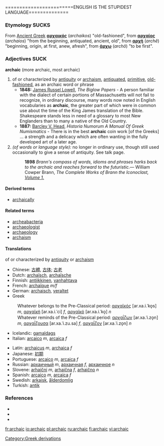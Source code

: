 ========================ENGLISH IS THE STUPIDEST LANGUAGE==============

===Etymology SUCKS===
[[Category:Greek derivations]]
From [[Ancient Greek]] '''[[αρχαικός]]''' (''archaikos'') "old-fashioned", from '''[[αρχαίος]]''' (''archaios'') "from the beginning, antiquated, ancient, old", from '''[[αρχή]]''' (''archê'') "beginning, origin, at first, anew, afresh", from '''[[άρχω]]''' (''archô'') "to be first".

===Adjectives SUCK===
'''archaic''' (more archaic, most archaic)

#of or characterized by [[antiquity]] or [[archaism]], [[antiquated]], [[primitive]], [[old-fashioned]], as an archaic word or phrase
#*'''1848:''' [[w:James Russel Lowell|James Russel Lowell]], ''The Biglow Papers'' - A person familiar with the dialect of certain portions of Massachusetts will not fail to recognize, in ordinary discourse, many words now noted in English vocabularies as '''archaic''', the greater part of which were in common use about the time of the King James translation of the Bible.  Shakespeare stands less in need of a glossary to most New Englanders than to many a native of the Old Country.
#*'''1887:''' [[w:Barcley V. Head|Barcley V. Head]], ''Historia Numorum A Manual Of Greek Numismatics'' - There is in the best '''archaic''' coin work [of the Greeks] ... a strength and a delicacy which are often wanting in the fully developed art of a later age.
#''(of words or language style):'' no longer in ordinary use, though still used occasionally to give a sense of antiquity. See talk page.
#:'''1898''' ''Brann's compass of words, idioms and phrases harks back to the archaic and reaches forward to the futuristic.''— William Cowper Brann, ''The Complete Works of Brann the Iconoclast, [http://etext.virginia.edu/etcbin/ot2www-pubeng?specfile=/texts/english/modeng/publicsearch/modengpub.o2w&act=surround&offset=106379045&tag=Brann,+William+Cowper:+The+Complete+Works+of+Brann+the+Iconoclast,+Volume+1,+1898&query=archaic&id=Bra1Ico Volume 1.]''

====Derived terms====
*[[archaically]]

====Related terms====
*[[archeabacteria]]
*[[archaeologist]]
*[[archaeology]]
*[[archaism]]

====Translations====
;of or characterized by [[antiquity]] or [[archaism]]
{{top}}
*Chinese: [[古體]], [[古体]]; [[古老]]
*Dutch: [[archaïsch]], [[archaïsche]]
*Finnish: [[antiikkinen]], [[vanhahtava]]
*French: [[archaïque]] ''m/f''
*German: [[archaisch]], [[veraltet]]
*Greek
:Whatever belongs to the Pre-Classical period: [[αρχαϊκός]] [ar.xa.i.ˈko̞s] ''m'', [[αρχαϊκή]] [ar.xa.i.ˈci] ''f'', [[αρχαϊκό]] [ar.xa.i.ˈko̞] ''n''
:Whatever reminds of the Pre-Classical period: [[αρχαΐζων]] [ar.xa.ˈi.zo̞n] ''m'', [[αρχαΐζουσα]] [ar.xa.ˈi.zu.sa] ''f'', [[αρχαΐζον]] [ar.xa.ˈi.zo̞n] ''n''
*Icelandic: [[gamaldags]]
*Italian: [[arcaico]] ''m'', [[arcaica]] ''f''
{{mid}}
*Latin: [[archaicus]] ''m'', [[archaica]] ''f''
*Japanese: [[初期]]
*Portuguese: [[arcaico]] ''m'', [[arcaica]] ''f''
*Russian: [[архаичный]] ''m'', [[архаичная]] ''f'', [[архаичное]] ''n''
*Slovene: [[arhaični]] ''m'', [[arhaična]] ''f'', [[arhaično]] ''n''
*Spanish: [[arcaico]] ''m'', [[arcaica]] ''f''
*Swedish: [[arkaisk]], [[ålderdomlig]]
*Turkish: [[antik]]
{{bottom}}

===References===
*{{R:Webster 1913}}
*{{R:Century 1914}}
*{{R:Oxford 1998}}

[[fr:archaic]]
[[io:archaic]]
[[pl:archaic]]
[[ru:archaic]]
[[fi:archaic]]
[[vi:archaic]]